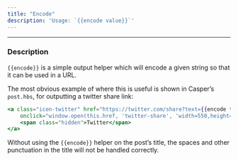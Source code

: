 ```yaml
---
title: "Encode"
description: 'Usage: `{{encode value}}`'
---
```


***

### Description

`{{encode}}` is a simple output helper which will encode a given string so that it can be used in a URL.

The most obvious example of where this is useful is shown in Casper’s `post.hbs`, for outputting a twitter share link:

```handlebars
<a class="icon-twitter" href="https://twitter.com/share?text={{encode title}}&url={{url absolute='true'}}"
    onclick="window.open(this.href, 'twitter-share', 'width=550,height=235');return false;">
    <span class="hidden">Twitter</span>
</a>
```

Without using the `{{encode}}` helper on the post’s title, the spaces and other punctuation in the title will not be handled correctly.